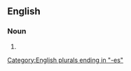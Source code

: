 ==English==

===Noun===
{{head|en|noun plural form}}

# {{plural of|backsplash|lang=en}}

[[Category:English plurals ending in "-es"]]